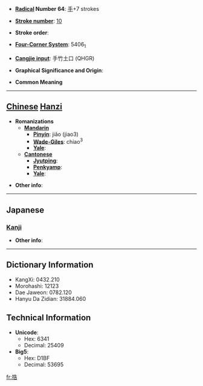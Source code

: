 * '''[[Wiktionary:Chinese radical index| Radical]] Number 64''': [[Wiktionary:Chinese radical index 手|手]]+7 strokes

* '''[[Wiktionary:Chinese total strokes index|Stroke number]]''': [[Wiktionary:Chinese total strokes index 10|10]]

* '''Stroke order''': 

* '''[[Wiktionary:Chinese four corner index|Four-Corner System]]''': 5406<sub>1</sub>

* '''[[Wiktionary:Chinese Cangjie index|Cangjie input]]''': 手竹土口 (QHGR)

* '''Graphical Significance and Origin''': 

* '''Common Meaning'''

----

== [[Chinese]] [[Hanzi]] ==

* '''Romanizations'''
** '''[[Mandarin]]'''
*** '''[[Pinyin]]''': jiǎo (jiao3)
*** '''[[Wade-Giles]]''': chiao<sup>3</sup>
*** '''[[Yale]]''': 
** '''[[Cantonese]]'''
*** '''[[Jyutping]]''':
*** '''[[Penkyamp]]''': 
*** '''[[Yale]]''': 

* '''Other info''': 

----

==Japanese==
===[[Kanji]]===
{{kanji|on readings=[[かく]] (kaku), [[こう]] (kō)
|kun readings=[[みだす]] (midasu)
}}

* '''Other info''':  

----

== Dictionary Information ==

* KangXi: 0432.210
* Morohashi: 12123
* Dae Jaweon: 0782.120
* Hanyu Da Zidian: 31884.060

== Technical Information ==

* '''Unicode''':
** Hex: 6341
** Decimal: 25409
* '''Big5''':
** Hex: D1BF
** Decimal: 53695

[[fr:捁]]